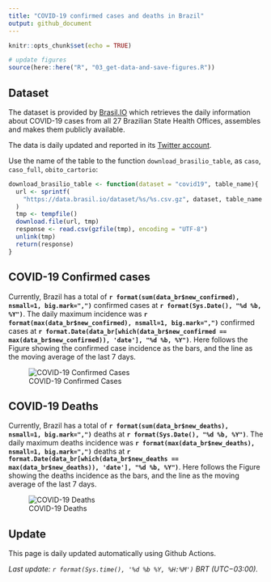 ```yaml
---
title: "COVID-19 confirmed cases and deaths in Brazil"
output: github_document
---
```


```r
knitr::opts_chunk$set(echo = TRUE)

# update figures
source(here::here("R", "03_get-data-and-save-figures.R"))
```

## Dataset

The dataset is provided by [Brasil.IO](https://brasil.io) which retrieves the daily information about COVID-19 cases from all 27 Brazilian State Health Offices, assembles and makes them publicly available. 

The data is daily updated and reported in its [Twitter account](https://twitter.com/brasil_io).

Use the name of the table to the function `download_brasilio_table`, as `caso`, `caso_full`, `obito_cartorio`:

```r
download_brasilio_table <- function(dataset = "covid19", table_name){
  url <- sprintf(
    "https://data.brasil.io/dataset/%s/%s.csv.gz", dataset, table_name
  )
  tmp <- tempfile()
  download.file(url, tmp)
  response <- read.csv(gzfile(tmp), encoding = "UTF-8")
  unlink(tmp)
  return(response)
}

```


## COVID-19 Confirmed cases

Currently, Brazil has a total of **`r format(sum(data_br$new_confirmed), nsmall=1, big.mark=",")`** confirmed cases at **`r format(Sys.Date(), "%d %b, %Y")`**. The daily maximum incidence was **`r format(max(data_br$new_confirmed), nsmall=1, big.mark=",")`** confirmed cases at **`r format.Date(data_br[which(data_br$new_confirmed == max(data_br$new_confirmed)), 'date'], "%d %b, %Y")`**. Here follows the Figure showing the confirmed case incidence as the bars, and the line as the moving average of the last 7 days.

![COVID-19 Confirmed Cases](figures/confirmed.png)

## COVID-19 Deaths

Currently, Brazil has a total of **`r format(sum(data_br$new_deaths), nsmall=1, big.mark=",")`** deaths at **`r format(Sys.Date(), "%d %b, %Y")`**. The daily maximum deaths incidence was **`r format(max(data_br$new_deaths), nsmall=1, big.mark=",")`** deaths at **`r format.Date(data_br[which(data_br$new_deaths == max(data_br$new_deaths)), 'date'], "%d %b, %Y")`**. Here follows the Figure showing the deaths incidence as the bars, and the line as the moving average of the last 7 days.

![COVID-19 Deaths](figures/deaths.png)


## Update

This page is daily updated automatically using Github Actions. 

*Last update: `r format(Sys.time(), '%d %b %Y, %H:%M')` BRT (UTC−03:00).*



